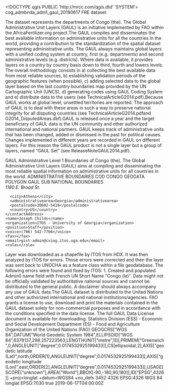 <!DOCTYPE qgis PUBLIC 'http://mrcc.com/qgis.dtd' 'SYSTEM'>
<qgis version="3.22.1-Białowieża">
  <identifier>cog_admbnda_adm1_gaul_20190617</identifier>
  <parentidentifier></parentidentifier>
  <language>FRE</language>
  <type>dataset</type>
  <title>CONGO: Admin Level 1 Boundaries</title>
  <abstract>The dataset represents the departments of Congo (the).
The Global Administrative Unit Layers (GAUL) is an initiative implemented by FAO within the AfricaFertilizer.org project.The GAUL compiles and disseminates the best available information on administrative units for all the countries in the world, providing a contribution to the standardization of the spatial dataset representing administrative units. The GAUL always maintains global layers with a unified coding system at country, first (e.g. departments) and second administrative levels (e.g. districts). Where data is available, it provides layers on a country by country basis down to third, fourth and lowers levels. The overall methodology consists in a) collecting the best available data from most reliable sources, b) establishing validation periods of the geographic features (when possible), c) adding selected data to the global layer based on the last country boundaries map provided by the UN Cartographic Unit (UNCS), d) generating codes using GAUL Coding System and e) distribute data to the users (see TechnicalArticleG2014.pdf).Because GAUL works at global level, unsettled territories are reported. The approach of GAUL is to deal with these areas in such a way to preserve national integrity for all disputing countries (see TechnicalArticleG2014.pdfand G2014_DisputedAreas.dbf).GAUL is released once a year and the target beneficiary of GAUL data is the UN community and other authorized international and national partners. GAUL keeps track of administrative units that has been changed, added or dismissed in the past for political causes. Changes implemented in different years are recorded in GAUL on different layers. For this reason the GAUL product is not a single layer but a group of layers, named "GAUL Set" (see ReleaseNoteGAUL2014.pdf).

GAUL Administrative Level 1 Boundaries of Congo (the). The Global Administrative Unit Layers (GAUL) aims at compiling and disseminating the most reliable spatial information on administrative units for all countries in the world.</abstract>
  <keywords vocabulary="Search keys">
    <keyword>ADMINISTRATIVE BOUNDARIES</keyword>
    <keyword>COD</keyword>
    <keyword>CONGO</keyword>
    <keyword>GEODATA</keyword>
    <keyword>POLYGON</keyword>
    <keyword>GAUL</keyword>
    <keyword>SUB NATIONAL BOUNDARIES</keyword>
  </keywords>
  <contact>
    <contactAddress>
      <type></type>
      <address>1180 E. Broad St.</address>
      <city>Athens</city>
      <administrativearea>Georgia</administrativearea>
      <postalcode>30602-5418</postalcode>
      <country>US</country>
    </contactAddress>
    <name>Joseph Childs</name>
    <organization>ITOS - University of Georgia</organization>
    <position>Staff</position>
    <voice>(706) 542-7766</voice>
    <fax></fax>
    <email>gist-admin@cviog.itos.uga.edu</email>
    <role></role>
  </contact>
  <links/>
  <history>Layer was downloaded as a shapefile by ITOS from HDX. It was then analyzed by ITOS for errors. Those errors were corrected and then the layer was sent back to UNOCHA as a feature class within a file geodatabase. The following errors were found and fixed by ITOS: 1. Created and populated Admin0 name field with French UN Short Name "Congo (le)".</history>
  <fees></fees>
  <constraints type="Limitations of use">Data might not be officially validated by authoritative national sources and cannot be distributed to the general public. A disclaimer should always accompany any use of GAUL data.The GAUL dataset is distributed to the United Nations and other authorized international and national institutions/agencies. FAO grants a license to use, download and print the materials contained in the GAUL dataset solely for non-commercial purposes and in accordance with the conditions specified in the data license. The full GAUL Data License document is available for downloading.</constraints>
  <rights>Statistics Division (ESS) - Economic and Social Development Department (ES) - Food and Agriculture Organization of the United Nations (FAO)</rights>
  <encoding></encoding>
  <crs>
    <spatialrefsys>
      <wkt>GEOGCRS["WGS 84",DATUM["World Geodetic System 1984",ELLIPSOID["WGS 84",6378137,298.257223563,LENGTHUNIT["metre",1]]],PRIMEM["Greenwich",0,ANGLEUNIT["degree",0.0174532925199433]],CS[ellipsoidal,2],AXIS["geodetic latitude (Lat)",north,ORDER[1],ANGLEUNIT["degree",0.0174532925199433]],AXIS["geodetic longitude (Lon)",east,ORDER[2],ANGLEUNIT["degree",0.0174532925199433]],USAGE[SCOPE["unknown"],AREA["World"],BBOX[-90,-180,90,180]],ID["EPSG",4326]]</wkt>
      <proj4>+proj=longlat +datum=WGS84 +no_defs</proj4>
      <srsid>3452</srsid>
      <srid>4326</srid>
      <authid>EPSG:4326</authid>
      <description>WGS 84</description>
      <projectionacronym>longlat</projectionacronym>
      <ellipsoidacronym>EPSG:7030</ellipsoidacronym>
      <geographicflag>true</geographicflag>
    </spatialrefsys>
  </crs>
  <extent>
    <spatial maxz="0" dimensions="2" minz="0" maxx="18.64721400000000173" miny="-4.99931699999999957" maxy="3.70307999999999993" minx="11.2010310000000004" crs="EPSG:4326"/>
    <temporal>
      <period>
        <start>2019-06-17T04:00:00Z</start>
        <end></end>
      </period>
    </temporal>
    <temporal>
      <period>
        <start></start>
        <end></end>
      </period>
    </temporal>
  </extent>
</qgis>
